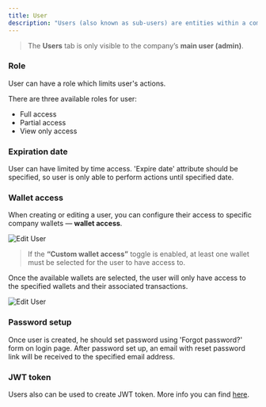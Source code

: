 ```yaml
---
title: User
description: "Users (also known as sub-users) are entities within a company who can perform various actions depending on their assigned role."
---
```


> The **Users** tab is only visible to the company’s **main user (admin)**.

### Role

User can have a role which limits user's actions.

There are three available roles for user:
- Full access
- Partial access
- View only access

### Expiration date

User can have limited by time access. 'Expire date' attribute should be specified, so user is only able to perform actions until specified date.

### Wallet access

When creating or editing a user, you can configure their access to specific company wallets — **wallet access**.

![Edit User](../images/user/user1.png)

> If the **“Custom wallet access”** toggle is enabled, at least one wallet must be selected for the user to have access to.

Once the available wallets are selected, the user will only have access to the specified wallets and their associated transactions.

![Edit User](../images/user/user2.png)

### Password setup

Once user is created, he should set password using 'Forgot password?' form on login page. After password set up, an email with reset password link will be received to the specified email address.

### JWT token

Users also can be used to create JWT token. More info you can find 
[here](../getting-started/create-jwt-token).